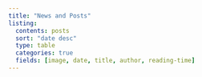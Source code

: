 ```yaml
---
title: "News and Posts"
listing:
  contents: posts
  sort: "date desc"
  type: table
  categories: true
  fields: [image, date, title, author, reading-time]
---
```

